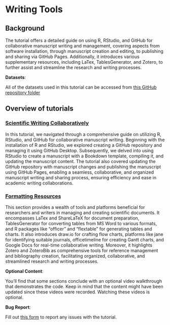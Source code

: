 # Writing Tools

## Background

The tutorial offers a detailed guide on using R, RStudio, and GitHub for collaborative manuscript writing and management, covering aspects from software installation, through manuscript creation and editing, to publishing and sharing via GitHub Pages. Additionally, it introduces various supplementary resources, including LaTex, TablesGenerator, and Zotero, to further assist and streamline the research and writing processes.

::: callout-important
**Datasets**:

All of the datasets used in this tutorial can be accessed from [this GitHub repository folder](https://github.com/ehsanx/EpiMethods/tree/main/Data/reporting)
:::

## Overview of tutorials

### [Scientific Writing Collaboratively](reporting1.html)

In this tutorial, we navigated through a comprehensive guide on utilizing R, RStudio, and GitHub for collaborative manuscript writing. Beginning with the installation of R and RStudio, we explored creating a GitHub repository and managing it using GitHub Desktop. Subsequently, we delved into using RStudio to create a manuscript with a Bookdown template, compiling it, and updating the manuscript content. The tutorial also covered updating the GitHub repository with manuscript changes and publishing the manuscript using GitHub Pages, enabling a seamless, collaborative, and organized manuscript writing and sharing process, ensuring efficiency and ease in academic writing collaborations.

### [Formatting Resources](reporting2.html)

This section provides a wealth of tools and platforms beneficial for researchers and writers in managing and creating scientific documents. It encompasses LaTex and ShareLaTeX for document preparation, TablesGenerator for converting tables from MS Word to various formats, and R packages like "officer" and "flextable" for generating tables and charts. It also introduces draw.io for crafting flow charts, platforms like jane for identifying suitable journals, officetimeline for creating Gantt charts, and Google Docs for real-time collaborative writing. Moreover, it highlights Zotero and ZoteroBib as comprehensive tools for reference management and bibliography creation, facilitating organized, collaborative, and streamlined research and writing processes.

::: callout-tip
**Optional Content**:

You'll find that some sections conclude with an optional video walkthrough that demonstrates the code. Keep in mind that the content might have been updated since these videos were recorded. Watching these videos is optional.
:::

::: callout-warning
**Bug Report**:

Fill out [this form](https://forms.gle/YSwuiebtb1E9wjHu9) to report any issues with the tutorial.
:::
